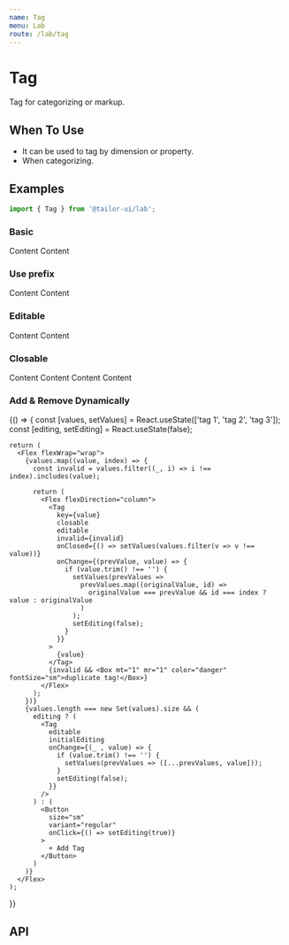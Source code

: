 ```yaml
---
name: Tag
menu: Lab
route: /lab/tag
---
```



# Tag

Tag for categorizing or markup.

## When To Use

- It can be used to tag by dimension or property.
- When categorizing.

## Examples

```js
import { Tag } from '@tailor-ui/lab';
```

### Basic

<Playground>
  <Tag>Content</Tag>
  <Tag invalid>Content</Tag>
</Playground>

### Use prefix

<Playground>
  <Tag prefix="10">Content</Tag>
  <Tag prefix="20" invalid closable>
    Content
  </Tag>
</Playground>

### Editable

<Playground>
  <Tag prefix="10" editable onChange={console.log}>
    Content
  </Tag>
  <Tag prefix="20" editable closable onChange={console.log}>
    Content
  </Tag>
</Playground>

### Closable

<Playground>
  <Tag closable>Content</Tag>
  <Tag closable>Content</Tag>
  <Tag closable>Content</Tag>
  <Tag closable>Content</Tag>
</Playground>

### Add & Remove Dynamically

<Playground>
  {() => {
    const [values, setValues] = React.useState(['tag 1', 'tag 2', 'tag 3']);
    const [editing, setEditing] = React.useState(false);

    return (
      <Flex flexWrap="wrap">
        {values.map((value, index) => {
          const invalid = values.filter((_, i) => i !== index).includes(value);

          return (
            <Flex flexDirection="column">
              <Tag
                key={value}
                closable
                editable
                invalid={invalid}
                onClosed={() => setValues(values.filter(v => v !== value))}
                onChange={(prevValue, value) => {
                  if (value.trim() !== '') {
                    setValues(prevValues =>
                      prevValues.map((originalValue, id) =>
                        originalValue === prevValue && id === index ? value : originalValue
                      )
                    );
                    setEditing(false);
                  }
                }}
              >
                {value}
              </Tag>
              {invalid && <Box mt="1" mr="1" color="danger" fontSize="sm">duplicate tag!</Box>}
            </Flex>
          );
        })}
        {values.length === new Set(values).size && (
          editing ? (
            <Tag
              editable
              initialEditing
              onChange={(_ , value) => {
                if (value.trim() !== '') {
                  setValues(prevValues => ([...prevValues, value]));
                }
                setEditing(false);
              }}
            />
          ) : (
            <Button
              size="sm"
              variant="regular"
              onClick={() => setEditing(true)}
            >
              + Add Tag
            </Button>
          )
        )}
      </Flex>
    );

}}

</Playground>

## API

<PropsTable of={Tag} />
